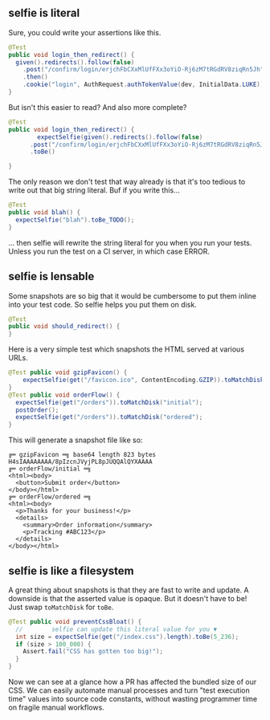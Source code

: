 ## selfie is literal

Sure, you could write your assertions like this.

```java
@Test
public void login_then_redirect() {
  given().redirects().follow(false)
    .post("/confirm/login/erjchFbCXxMlUfFXx3oYiO-Rj6zM7tRGdRV8ziqRn5Jh")
    .then()
    .cookie("login", AuthRequest.authTokenValue(dev, InitialData.LUKE));
}
```

But isn't this easier to read? And also more complete?

```java
@Test
public void login_then_redirect() {
		expectSelfie(given().redirects().follow(false)
      .post("/confirm/login/erjchFbCXxMlUfFXx3oYiO-Rj6zM7tRGdRV8ziqRn5Jh"))
      .toBe()

}
```

The only reason we don't test that way already is that it's too tedious to write out that big string literal. Buf if you write this...

```java
@Test
public void blah() {
  expectSelfie("blah").toBe_TODO();
}
```

... then selfie will rewrite the string literal for you when you run your tests. Unless you run the test on a CI server, in which case ERROR.

## selfie is lensable

Some snapshots are so big that it would be cumbersome to put them inline into your test code. So selfie helps you put them on disk.

```java
@Test
public void should_redirect() {
}
```

Here is a very simple test which snapshots the HTML served at various URLs.

```java
@Test public void gzipFavicon() {
    expectSelfie(get("/favicon.ico", ContentEncoding.GZIP)).toMatchDisk();
}
@Test public void orderFlow() {
  expectSelfie(get("/orders")).toMatchDisk("initial");
  postOrder();
  expectSelfie(get("/orders")).toMatchDisk("ordered");
}
```

This will generate a snapshot file like so:

```
╔═ gzipFavicon ═╗ base64 length 823 bytes
H4sIAAAAAAAA/8pIzcnJVyjPL8pJUQQAlQYXAAAA
╔═ orderFlow/initial ═╗
<html><body>
  <button>Submit order</button>
</body></html>
╔═ orderFlow/ordered ═╗
<html><body>
  <p>Thanks for your business!</p>
  <details>
    <summary>Order information</summary>
    <p>Tracking #ABC123</p>
  </details>
</body></html>
```

## selfie is like a filesystem

A great thing about snapshots is that they are fast to write and update. A downside is that the asserted value is opaque. But it doesn't have to be! Just swap `toMatchDisk` for `toBe`.

```java
@Test public void preventCssBloat() {
  //        selfie can update this literal value for you ▼
  int size = expectSelfie(get("/index.css").length).toBe(5_236);
  if (size > 100_000) {
    Assert.fail("CSS has gotten too big!");
  }
}
```

Now we can see at a glance how a PR has affected the bundled size of our CSS. We can easily automate manual processes and turn "test execution time" values into source code constants, without wasting programmer time on fragile manual workflows.